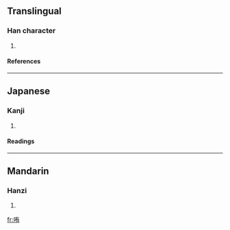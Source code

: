 ==Translingual==
===Han character===
{{Han char|rn=30|rad=口|as=06|sn=9|four=|canj=口大月 (RKB)}}
# {{defn|Han|sort=口06}}
====References====
{{Han ref|kx=0189.100|dkj=03597|dj=0408.150|hdz=10613.090|uh=54CA|ud=21706}}
----
==Japanese==
===Kanji===
{{ja-kanji|grade=|rs=口06}}
# {{defn|Japanese}} 
====Readings====
{{ja-readings|on=[[いく]] (iku)|kun=[[はく]] (haku)}}

----
==Mandarin==
===Hanzi===
{{cmn-hanzi|pin=[[yù]] (yu4)|wg=yü<sup>4</sup>}}
# {{defn|Mandarin}}

[[fr:哊]]